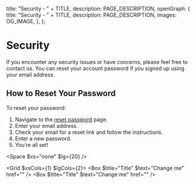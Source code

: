 
  title: "Security - " + TITLE,
  description: PAGE_DESCRIPTION,
  openGraph: {
    title: "Security - " + TITLE,
    description: PAGE_DESCRIPTION,
    images: OG_IMAGE,
  },
};

# Security 
If you encounter any security issues or have concerns, please feel free to contact us. You can reset your account password if you signed up using your email address.

## How to Reset Your Password

To reset your password:

1. Navigate to the [reset password](https://www.videojobs.io/login/reset) page.
2. Enter your email address.
3. Check your email for a reset link and follow the instructions.
4. Enter a new password.
5. You’re all set!

<Space $xs="none" $lg={20} />

<Grid $xsCols={1} $lgCols={2}>
  <Box $title="Title" $text="Change me" href="" />
  <Box $title="Title" $text="Change me" href="" />
</Grid>
